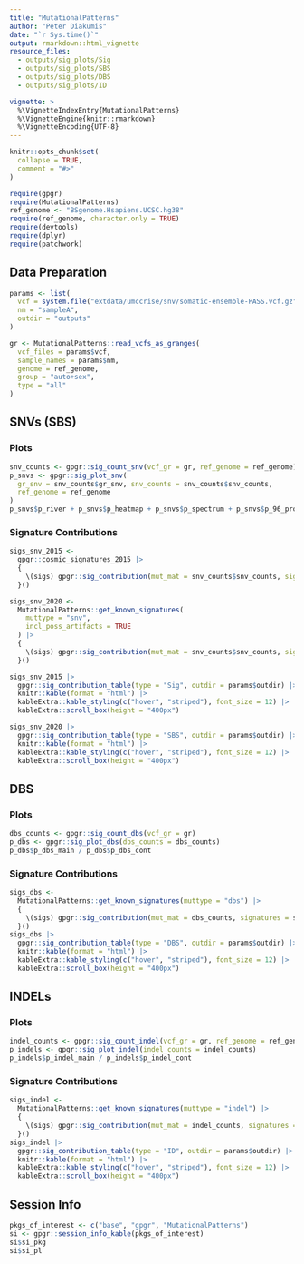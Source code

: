 ```yaml
---
title: "MutationalPatterns"
author: "Peter Diakumis"
date: "`r Sys.time()`"
output: rmarkdown::html_vignette
resource_files:
  - outputs/sig_plots/Sig
  - outputs/sig_plots/SBS
  - outputs/sig_plots/DBS
  - outputs/sig_plots/ID

vignette: >
  %\VignetteIndexEntry{MutationalPatterns}
  %\VignetteEngine{knitr::rmarkdown}
  %\VignetteEncoding{UTF-8}
---
```


```r
knitr::opts_chunk$set(
  collapse = TRUE,
  comment = "#>"
)
```

```r
require(gpgr)
require(MutationalPatterns)
ref_genome <- "BSgenome.Hsapiens.UCSC.hg38"
require(ref_genome, character.only = TRUE)
require(devtools)
require(dplyr)
require(patchwork)
```

## Data Preparation

```r
params <- list(
  vcf = system.file("extdata/umccrise/snv/somatic-ensemble-PASS.vcf.gz", package = "gpgr"),
  nm = "sampleA",
  outdir = "outputs"
)

gr <- MutationalPatterns::read_vcfs_as_granges(
  vcf_files = params$vcf,
  sample_names = params$nm,
  genome = ref_genome,
  group = "auto+sex",
  type = "all"
)
```

## SNVs (SBS)

### Plots

```r
snv_counts <- gpgr::sig_count_snv(vcf_gr = gr, ref_genome = ref_genome)
p_snvs <- gpgr::sig_plot_snv(
  gr_snv = snv_counts$gr_snv, snv_counts = snv_counts$snv_counts,
  ref_genome = ref_genome
)
p_snvs$p_river + p_snvs$p_heatmap + p_snvs$p_spectrum + p_snvs$p_96_profile + patchwork::plot_layout(ncol = 1)
```

### Signature Contributions

```r
sigs_snv_2015 <-
  gpgr::cosmic_signatures_2015 |>
  {
    \(sigs) gpgr::sig_contribution(mut_mat = snv_counts$snv_counts, signatures = sigs)
  }()

sigs_snv_2020 <-
  MutationalPatterns::get_known_signatures(
    muttype = "snv",
    incl_poss_artifacts = TRUE
  ) |>
  {
    \(sigs) gpgr::sig_contribution(mut_mat = snv_counts$snv_counts, signatures = sigs)
  }()

sigs_snv_2015 |>
  gpgr::sig_contribution_table(type = "Sig", outdir = params$outdir) |>
  knitr::kable(format = "html") |>
  kableExtra::kable_styling(c("hover", "striped"), font_size = 12) |>
  kableExtra::scroll_box(height = "400px")

sigs_snv_2020 |>
  gpgr::sig_contribution_table(type = "SBS", outdir = params$outdir) |>
  knitr::kable(format = "html") |>
  kableExtra::kable_styling(c("hover", "striped"), font_size = 12) |>
  kableExtra::scroll_box(height = "400px")
```

## DBS

### Plots

```r
dbs_counts <- gpgr::sig_count_dbs(vcf_gr = gr)
p_dbs <- gpgr::sig_plot_dbs(dbs_counts = dbs_counts)
p_dbs$p_dbs_main / p_dbs$p_dbs_cont
```

### Signature Contributions

```r
sigs_dbs <-
  MutationalPatterns::get_known_signatures(muttype = "dbs") |>
  {
    \(sigs) gpgr::sig_contribution(mut_mat = dbs_counts, signatures = sigs)
  }()
sigs_dbs |>
  gpgr::sig_contribution_table(type = "DBS", outdir = params$outdir) |>
  knitr::kable(format = "html") |>
  kableExtra::kable_styling(c("hover", "striped"), font_size = 12) |>
  kableExtra::scroll_box(height = "400px")
```

## INDELs

### Plots

```r
indel_counts <- gpgr::sig_count_indel(vcf_gr = gr, ref_genome = ref_genome)
p_indels <- gpgr::sig_plot_indel(indel_counts = indel_counts)
p_indels$p_indel_main / p_indels$p_indel_cont
```

### Signature Contributions

```r
sigs_indel <-
  MutationalPatterns::get_known_signatures(muttype = "indel") |>
  {
    \(sigs) gpgr::sig_contribution(mut_mat = indel_counts, signatures = sigs)
  }()
sigs_indel |>
  gpgr::sig_contribution_table(type = "ID", outdir = params$outdir) |>
  knitr::kable(format = "html") |>
  kableExtra::kable_styling(c("hover", "striped"), font_size = 12) |>
  kableExtra::scroll_box(height = "400px")
```


## Session Info

```r
pkgs_of_interest <- c("base", "gpgr", "MutationalPatterns")
si <- gpgr::session_info_kable(pkgs_of_interest)
si$si_pkg
si$si_pl
```
